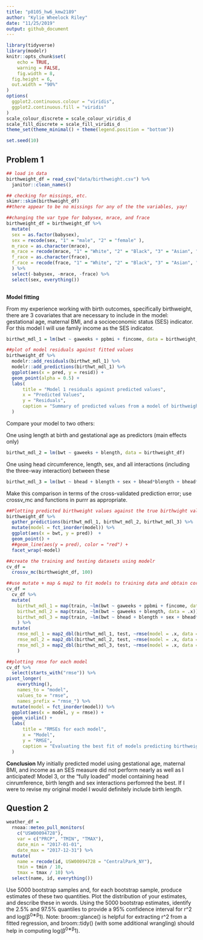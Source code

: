 ```yaml
---
title: "p8105_hw6_kmw2189"
author: "Kylie Wheelock Riley"
date: "11/25/2019"
output: github_document
---
```


```r
library(tidyverse)
library(modelr)
knitr::opts_chunk$set(
	echo = TRUE,
	warning = FALSE,
	fig.width = 8, 
  fig.height = 6,
  out.width = "90%"
)
options(
  ggplot2.continuous.colour = "viridis",
  ggplot2.continuous.fill = "viridis"
)
scale_colour_discrete = scale_colour_viridis_d
scale_fill_discrete = scale_fill_viridis_d
theme_set(theme_minimal() + theme(legend.position = "bottom"))

set.seed(10)

```

## Problem 1
```r
## load in data
birthweight_df = read_csv("data/birthweight.csv") %>% 
  janitor::clean_names()

## checking for missings, etc.
skimr::skim(birthweight_df)
##there appear to be no missings for any of the the variables, yay!
```


```r
##changing the var type for babysex, mrace, and frace
birthweight_df = birthweight_df %>% 
  mutate(
  sex = as.factor(babysex),
  sex = recode(sex, "1" = "male", "2" = "female" ),
  m_race = as.character(mrace),
  m_race = recode(mrace, "1" = "White", "2" = "Black", "3" = "Asian", "4" = "Puerto Rican", "8" = "Other"),
  f_race = as.character(frace),
  f_race = recode(frace, "1" = "White", "2" = "Black", "3" = "Asian", "4" = "Puerto Rican", "8" = "Other", "9" = "Unknown")
  ) %>% 
  select(-babysex, -mrace, -frace) %>% 
  select(sex, everything()) 
 
```

**Model fitting**

From my experience working with birth outcomes, specifically birthweight, there are 3 covariates that are necessary to include in the model: gestational age, maternal BMI, and a socioeconomic status (SES) indicator. For this model I will use family income as the SES indicator. 

```r
birthwt_mdl_1 = lm(bwt ~ gaweeks + ppbmi + fincome, data = birthweight_df)
```

```r
##plot of model residuals against fitted values
birthweight_df %>% 
  modelr::add_residuals(birthwt_mdl_1) %>% 
  modelr::add_predictions(birthwt_mdl_1) %>% 
  ggplot(aes(x = pred, y = resid)) + 
  geom_point(alpha = 0.5) +
  labs(
      title = "Model 1 residuals against predicted values",
      x = "Predicted Values",
      y = "Residuals",
      caption = "Summary of predicted values from a model of birthweight by the residuals of the model"
  )
```

Compare your model to two others:

One using length at birth and gestational age as predictors (main effects only)
```r
birthwt_mdl_2 = lm(bwt ~ gaweeks + blength, data = birthweight_df) 

```

One using head circumference, length, sex, and all interactions (including the three-way interaction) between these
```r
birthwt_mdl_3 = lm(bwt ~ bhead + blength + sex + bhead*blength + bhead*sex + blength*sex + bhead*blength*sex, data = birthweight_df) 

```

Make this comparison in terms of the cross-validated prediction error; use crossv_mc and functions in purrr as appropriate.
```r
##Plotting predicted birthweight values against the true birthwight values for each model. 
birthweight_df %>% 
  gather_predictions(birthwt_mdl_1, birthwt_mdl_2, birthwt_mdl_3) %>% 
  mutate(model = fct_inorder(model)) %>% 
  ggplot(aes(x = bwt, y = pred))  + 
  geom_point() + 
  ##geom_line(aes(y = pred), color = "red") + 
  facet_wrap(~model)
```

```r
##create the training and testing datasets using modelr
cv_df =
  crossv_mc(birthweight_df, 100)

##use mutate + map & map2 to fit models to training data and obtain corresponding RMSEs for the testing data
cv_df = 
  cv_df %>% 
  mutate(
    birthwt_mdl_1 = map(train, ~lm(bwt ~ gaweeks + ppbmi + fincome, data = .x)), 
    birthwt_mdl_2 = map(train, ~lm(bwt ~ gaweeks + blength, data = .x)),
    birthwt_mdl_3 = map(train, ~lm(bwt ~ bhead + blength + sex + bhead*blength + bhead*sex + blength*sex + bhead*blength*sex, data = as_tibble(.x)))
    ) %>% 
  mutate(
    rmse_mdl_1 = map2_dbl(birthwt_mdl_1, test, ~rmse(model = .x, data = .y)),
    rmse_mdl_2 = map2_dbl(birthwt_mdl_2, test, ~rmse(model = .x, data = .y)),
    rmse_mdl_3 = map2_dbl(birthwt_mdl_3, test, ~rmse(model = .x, data = .y))
    )
```

```r
##plotting rmse for each model
cv_df %>% 
  select(starts_with("rmse")) %>% 
pivot_longer(
    everything(),
    names_to = "model", 
    values_to = "rmse",
    names_prefix = "rmse_") %>% 
  mutate(model = fct_inorder(model)) %>% 
  ggplot(aes(x = model, y = rmse)) + 
  geom_violin() +
  labs(
      title = "RMSEs for each model",
      x = "Model",
      y = "RMSE",
      caption = "Evaluating the best fit of models predicting birthweight"
  )
```

**Conclusion**
My initially predicted model using gestational age, maternal BMI, and income as an SES measure did not perform nearly as well as I anticipated! Model 3, or the "fully loaded" model containing head cinrumference, birth length and sex interactions perfomred the best. If I were to revise my original model I would definitely include birth length. 

## Question 2

```r
weather_df = 
  rnoaa::meteo_pull_monitors(
    c("USW00094728"),
    var = c("PRCP", "TMIN", "TMAX"), 
    date_min = "2017-01-01",
    date_max = "2017-12-31") %>%
  mutate(
    name = recode(id, USW00094728 = "CentralPark_NY"),
    tmin = tmin / 10,
    tmax = tmax / 10) %>%
  select(name, id, everything())
```

Use 5000 bootstrap samples and, for each bootstrap sample, produce estimates of these two quantities. Plot the distribution of your estimates, and describe these in words. Using the 5000 bootstrap estimates, identify the 2.5% and 97.5% quantiles to provide a 95% confidence interval for r^2 and log(β^0∗β^1). Note: broom::glance() is helpful for extracting r^2 from a fitted regression, and broom::tidy() (with some additional wrangling) should help in computing log(β^0∗β^1).


